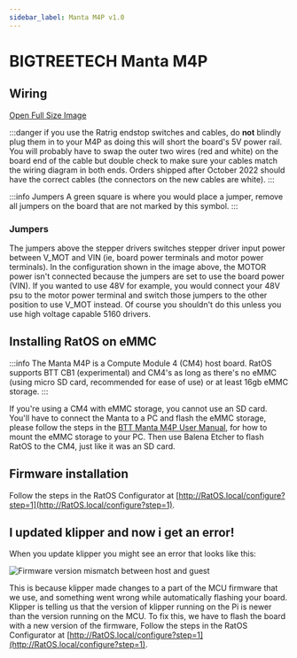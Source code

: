 ```yaml
---
sidebar_label: Manta M4P v1.0
---
```



# BIGTREETECH Manta M4P

## Wiring

<WiringSVG width="100%" height={null} />

[Open Full Size Image](_media/manta-m4p-wiring.svg)

:::danger if you use the Ratrig endstop switches and cables, do **not** blindly plug them in to your M4P as doing this will short the board's 5V power rail.
You will probably have to swap the outer two wires (red and white) on the board end of the cable but double check to make sure your cables match the wiring diagram in both ends.
Orders shipped after October 2022 should have the correct cables (the connectors on the new cables are white).
:::

:::info Jumpers
A green square is where you would place a jumper, remove all jumpers on the board that are not marked by this symbol.
:::

### Jumpers

The jumpers above the stepper drivers switches stepper driver input power between V_MOT and VIN (ie, board power terminals and motor power terminals).
In the configuration shown in the image above, the MOTOR power isn't connected because the jumpers are set to use the board power (VIN).
If you wanted to use 48V for example, you would connect your 48V psu to the motor power terminal and switch those jumpers to the other position to use V_MOT instead. Of course you shouldn't do this unless you use high voltage capable 5160 drivers.

## Installing RatOS on eMMC

:::info
The Manta M4P is a Compute Module 4 (CM4) host board. RatOS supports BTT CB1 (experimental) and CM4's as long as there's no eMMC (using micro SD card, recommended for ease of use) or at least 16gb eMMC storage.
:::

If you're using a CM4 with eMMC storage, you cannot use an SD card. You'll have to connect the Manta to a PC and flash the eMMC storage, please follow the steps in the [BTT Manta M4P User Manual](https://github.com/bigtreetech/Manta-M4P/raw/master/BIGTREETECH_MANTA_M4P_User_Manual.pdf), for how to mount the eMMC storage to your PC. Then use Balena Etcher to flash RatOS to the CM4, just like it was an SD card.

## Firmware installation

Follow the steps in the RatOS Configurator at [http://RatOS.local/configure?step=1](http://RatOS.local/configure?step=1).

## I updated klipper and now i get an error!

When you update klipper you might see an error that looks like this:

![Firmware version mismatch between host and guest](/img/firmware_version_mismatch.png)

This is because klipper made changes to a part of the MCU firmware that we use, and something went wrong while automatically flashing your board. Klipper is telling us that the version of klipper running on the Pi is newer than the version running on the MCU. To fix this, we have to flash the board with a new version of the firmware, Follow the steps in the RatOS Configurator at [http://RatOS.local/configure?step=1](http://RatOS.local/configure?step=1).
